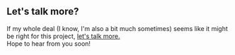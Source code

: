 ## Let's talk more?

If my whole deal (I know, I'm also a bit much sometimes) seems like it might be right for this project, [let's talk more.](mailto:lmayliffe@gmail.com) <br/>Hope to hear from you soon!
